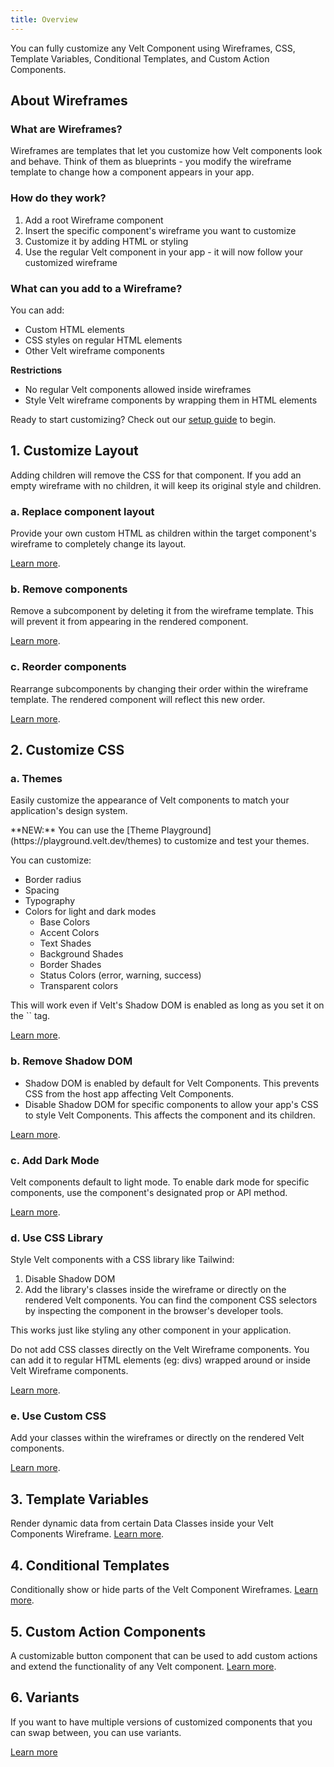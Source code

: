 ```yaml
---
title: Overview
---
```


You can fully customize any Velt Component using Wireframes, CSS, Template Variables, Conditional Templates, and Custom Action Components. 

## About Wireframes

### What are Wireframes?
Wireframes are templates that let you customize how Velt components look and behave. Think of them as blueprints - you modify the wireframe template to change how a component appears in your app.

### How do they work?
1. Add a root Wireframe component
2. Insert the specific component's wireframe you want to customize
3. Customize it by adding HTML or styling
4. Use the regular Velt component in your app - it will now follow your customized wireframe

### What can you add to a Wireframe?
You can add:
- Custom HTML elements
- CSS styles on regular HTML elements  
- Other Velt wireframe components

**Restrictions**
- No regular Velt components allowed inside wireframes
- Style Velt wireframe components by wrapping them in HTML elements

Ready to start customizing? Check out our [setup guide](/ui-customization/setup) to begin.



## 1. Customize Layout

<Warning>
Adding children will remove the CSS for that component.
If you add an empty wireframe with no children, it will keep its original style and children.
</Warning>

### a. Replace component layout

Provide your own custom HTML as children within the target component's wireframe to completely change its layout.

[Learn more](/ui-customization/customize-layout/change-default-html).


### b. Remove components

Remove a subcomponent by deleting it from the wireframe template. This will prevent it from appearing in the rendered component.

[Learn more](/ui-customization/customize-layout/remove-existing).


### c. Reorder components

Rearrange subcomponents by changing their order within the wireframe template. The rendered component will reflect this new order.

[Learn more](/ui-customization/customize-layout/change-order).


## 2. Customize CSS

### a. Themes
Easily customize the appearance of Velt components to match your application's design system. 

<Info>
**NEW:** You can use the [Theme Playground](https://playground.velt.dev/themes) to customize and test your themes.
</Info>

You can customize:

- Border radius
- Spacing
- Typography
- Colors for light and dark modes
  - Base Colors
  - Accent Colors
  - Text Shades
  - Background Shades
  - Border Shades
  - Status Colors (error, warning, success)
  - Transparent colors

<Info>
  This will work even if Velt's Shadow DOM is enabled as long as you set it on the `<body>` tag.
</Info>

[Learn more](/ui-customization/customize-css/themes).



### b. Remove Shadow DOM

- Shadow DOM is enabled by default for Velt Components. This prevents CSS from the host app affecting Velt Components.
- Disable Shadow DOM for specific components to allow your app's CSS to style Velt Components. This affects the component and its children.

[Learn more](/ui-customization/customize-css/remove-shadow-dom).


### c. Add Dark Mode
Velt components default to light mode. To enable dark mode for specific components, use the component's designated prop or API method.

[Learn more](/ui-customization/customize-css/dark-mode).

### d. Use CSS Library

Style Velt components with a CSS library like Tailwind:

1. Disable Shadow DOM
2. Add the library's classes inside the wireframe or directly on the rendered Velt components. You can find the component CSS selectors by inspecting the component in the browser's developer tools.

This works just like styling any other component in your application.

<Warning>
 Do not add CSS classes directly on the Velt Wireframe components. You can add it to regular HTML elements (eg: divs) wrapped around or inside Velt Wireframe components.
</Warning>

[Learn more](/ui-customization/customize-css/use-css-library).


### e. Use Custom CSS

Add your classes within the wireframes or directly on the rendered Velt components.

[Learn more](/ui-customization/customize-css/use-custom-css).


## 3. Template Variables

Render dynamic data from certain Data Classes inside your Velt Components Wireframe. 
[Learn more](/ui-customization/template-variables).


## 4. Conditional Templates

Conditionally show or hide parts of the Velt Component Wireframes.
[Learn more](/ui-customization/conditional-templates).


## 5. Custom Action Components
A customizable button component that can be used to add custom actions and extend the functionality of any Velt component.
[Learn more](/ui-customization/custom-action-component).

## 6. Variants
If you want to have multiple versions of customized components that you can swap between, you can use variants.

[Learn more](/ui-customization/variants)